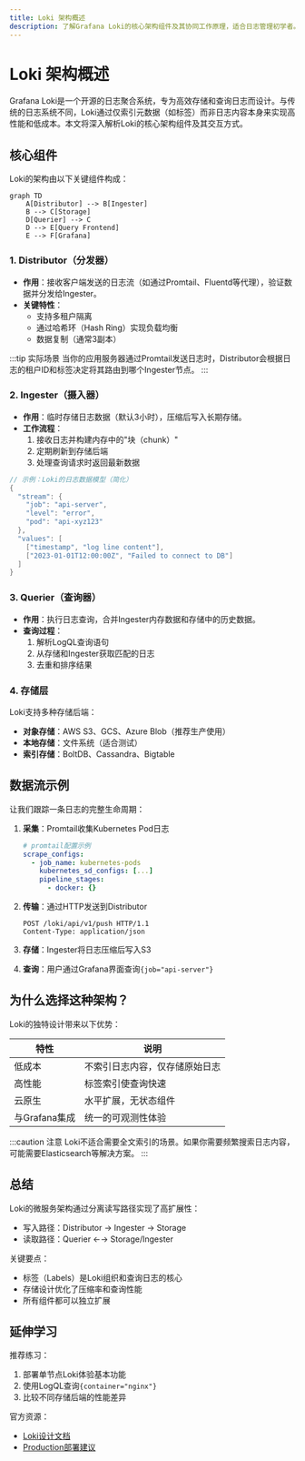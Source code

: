 ```yaml
---
title: Loki 架构概述
description: 了解Grafana Loki的核心架构组件及其协同工作原理，适合日志管理初学者。
---
```


# Loki 架构概述

Grafana Loki是一个开源的日志聚合系统，专为高效存储和查询日志而设计。与传统的日志系统不同，Loki通过仅索引元数据（如标签）而非日志内容本身来实现高性能和低成本。本文将深入解析Loki的核心架构组件及其交互方式。

## 核心组件

Loki的架构由以下关键组件构成：

```mermaid
graph TD
    A[Distributor] --> B[Ingester]
    B --> C[Storage]
    D[Querier] --> C
    D --> E[Query Frontend]
    E --> F[Grafana]
```

### 1. Distributor（分发器）
- **作用**：接收客户端发送的日志流（如通过Promtail、Fluentd等代理），验证数据并分发给Ingester。
- **关键特性**：
  - 支持多租户隔离
  - 通过哈希环（Hash Ring）实现负载均衡
  - 数据复制（通常3副本）

:::tip 实际场景
当你的应用服务器通过Promtail发送日志时，Distributor会根据日志的租户ID和标签决定将其路由到哪个Ingester节点。
:::

### 2. Ingester（摄入器）
- **作用**：临时存储日志数据（默认3小时），压缩后写入长期存储。
- **工作流程**：
  1. 接收日志并构建内存中的"块（chunk）"
  2. 定期刷新到存储后端
  3. 处理查询请求时返回最新数据

```go
// 示例：Loki的日志数据模型（简化）
{
  "stream": {
    "job": "api-server",
    "level": "error",
    "pod": "api-xyz123"
  },
  "values": [
    ["timestamp", "log line content"],
    ["2023-01-01T12:00:00Z", "Failed to connect to DB"]
  ]
}
```

### 3. Querier（查询器）
- **作用**：执行日志查询，合并Ingester内存数据和存储中的历史数据。
- **查询过程**：
  1. 解析LogQL查询语句
  2. 从存储和Ingester获取匹配的日志
  3. 去重和排序结果

### 4. 存储层
Loki支持多种存储后端：
- **对象存储**：AWS S3、GCS、Azure Blob（推荐生产使用）
- **本地存储**：文件系统（适合测试）
- **索引存储**：BoltDB、Cassandra、Bigtable

## 数据流示例

让我们跟踪一条日志的完整生命周期：

1. **采集**：Promtail收集Kubernetes Pod日志
   ```yaml
   # promtail配置示例
   scrape_configs:
     - job_name: kubernetes-pods
       kubernetes_sd_configs: [...]
       pipeline_stages:
         - docker: {}
   ```

2. **传输**：通过HTTP发送到Distributor
   ```
   POST /loki/api/v1/push HTTP/1.1
   Content-Type: application/json
   ```

3. **存储**：Ingester将日志压缩后写入S3
4. **查询**：用户通过Grafana界面查询`{job="api-server"}`

## 为什么选择这种架构？

Loki的独特设计带来以下优势：

| 特性 | 说明 |
|------|------|
| 低成本 | 不索引日志内容，仅存储原始日志 |
| 高性能 | 标签索引使查询快速 |
| 云原生 | 水平扩展，无状态组件 |
| 与Grafana集成 | 统一的可观测性体验 |

:::caution 注意
Loki不适合需要全文索引的场景。如果你需要频繁搜索日志内容，可能需要Elasticsearch等解决方案。
:::

## 总结

Loki的微服务架构通过分离读写路径实现了高扩展性：
- 写入路径：Distributor → Ingester → Storage
- 读取路径：Querier ←→ Storage/Ingester

关键要点：
- 标签（Labels）是Loki组织和查询日志的核心
- 存储设计优化了压缩率和查询性能
- 所有组件都可以独立扩展

## 延伸学习

推荐练习：
1. 部署单节点Loki体验基本功能
2. 使用LogQL查询`{container="nginx"}` 
3. 比较不同存储后端的性能差异

官方资源：
- [Loki设计文档](https://grafana.com/docs/loki/latest/fundamentals/architecture/)
- [Production部署建议](https://grafana.com/docs/loki/latest/installation/)